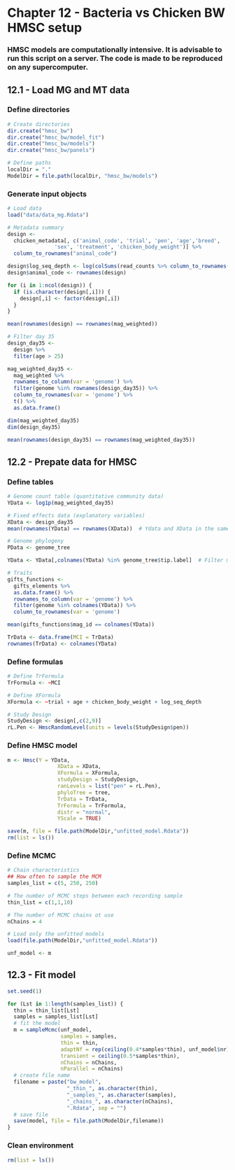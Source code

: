 # Chapter 12 - Bacteria vs Chicken BW HMSC setup

### HMSC models are computationally intensive. It is advisable to run this script on a server. The code is made to be reproduced on any supercomputer.

## 12.1 - Load MG and MT data

### Define directories

```r
# Create directories
dir.create("hmsc_bw")
dir.create("hmsc_bw/model_fit")
dir.create("hmsc_bw/models")
dir.create("hmsc_bw/panels")

# Define paths
localDir = "."
ModelDir = file.path(localDir, "hmsc_bw/models")
```

### Generate input objects

```r
# Load data
load("data/data_mg.Rdata")

# Metadata summary
design <- 
  chicken_metadata[, c('animal_code', 'trial', 'pen', 'age','breed',
               'sex', 'treatment', 'chicken_body_weight')] %>% 
  column_to_rownames("animal_code")

design$log_seq_depth <- log(colSums(read_counts %>% column_to_rownames("genome")))
design$animal_code <- rownames(design)

for (i in 1:ncol(design)) {
  if (is.character(design[,i])) {
    design[,i] <- factor(design[,i])
  }
}

mean(rownames(design) == rownames(mag_weighted))

# Filter day 35
design_day35 <- 
  design %>%
  filter(age > 25)

mag_weighted_day35 <- 
  mag_weighted %>%
  rownames_to_column(var = 'genome') %>% 
  filter(genome %in% rownames(design_day35)) %>% 
  column_to_rownames(var = 'genome') %>% 
  t() %>% 
  as.data.frame()

dim(mag_weighted_day35)
dim(design_day35)
 
mean(rownames(design_day35) == rownames(mag_weighted_day35))
```


## 12.2 - Prepate data for HMSC

### Define tables

```r
# Genome count table (quantitative community data)
YData <- log1p(mag_weighted_day35)

# Fixed effects data (explanatory variables)
XData <- design_day35
mean(rownames(YData) == rownames(XData))  # Ydata and XData in the same order

# Genome phylogeny
PData <- genome_tree

YData <- YData[,colnames(YData) %in% genome_tree$tip.label]  # Filter missing MAGs in tree

# Traits 
gifts_functions <- 
  gifts_elements %>%
  as.data.frame() %>% 
  rownames_to_column(var = 'genome') %>% 
  filter(genome %in% colnames(YData)) %>% 
  column_to_rownames(var = 'genome')

mean(gifts_functions$mag_id == colnames(YData))

TrData <- data.frame(MCI = TrData)
rownames(TrData) <- colnames(YData)
```

### Define formulas

```r
# Define TrFormula
TrFormula <- ~MCI

# Define XFormula
XFormula <- ~trial + age + chicken_body_weight + log_seq_depth

# Study Design
StudyDesign <- design[,c(2,9)]
rL.Pen <- HmscRandomLevel(units = levels(StudyDesign$pen))
```

### Define HMSC model

```r
m <- Hmsc(Y = YData,
                XData = XData,
                XFormula = XFormula,
                studyDesign = StudyDesign,
                ranLevels = list("pen" = rL.Pen),
                phyloTree = tree,
                TrData = TrData,
                TrFormula = TrFormula,
                distr = "normal",
                YScale = TRUE)

save(m, file = file.path(ModelDir,"unfitted_model.Rdata"))
rm(list = ls())
```

### Define MCMC

```r
# Chain characteristics
## How often to sample the MCM
samples_list = c(5, 250, 250)

# The number of MCMC steps between each recording sample
thin_list = c(1,1,10)

# The number of MCMC chains ot use
nChains = 4

# Load only the unfitted models
load(file.path(ModelDir,"unfitted_model.Rdata"))

unf_model <- m
```


## 12.3 - Fit model

```r
set.seed(1)

for (Lst in 1:length(samples_list)) {
  thin = thin_list[Lst]
  samples = samples_list[Lst]
  # fit the model
  m = sampleMcmc(unf_model,
                 samples = samples,
                 thin = thin,
                 adaptNf = rep(ceiling(0.4*samples*thin), unf_model$nr),
                 transient = ceiling(0.5*samples*thin),
                 nChains = nChains,
                 nParallel = nChains)
  # create file name
  filename = paste("bw_model",
                   "_thin_", as.character(thin),
                   "_samples_", as.character(samples),
                   "_chains_", as.character(nChains),
                   ".Rdata", sep = "")
  # save file
  save(model, file = file.path(ModelDir,filename)) 
}
```

### Clean environment

```r
rm(list = ls())
```
